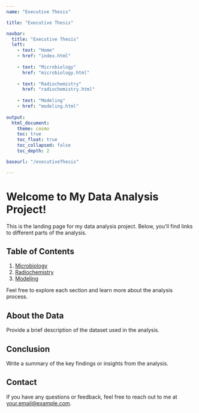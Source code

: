 ```yaml
---
name: "Executive Thesis"

title: "Executive Thesis"

navbar:
  title: "Executive Thesis"
  left:
    - text: "Home"
    - href: "index.html"
    
    - text: "Microbiology"
      href: "microbiology.html"  
      
    - text: "Radiochemistry"
      href: "radiochemistry.html"  
      
    - text: "Modeling"
    - href: "modeling.html" 
    
output:
  html_document:
    theme: cosmo
    toc: true
    toc_float: true
    toc_collapsed: false
    toc_depth: 2

baseurl: "/executiveThesis"  

---
```


# Welcome to My Data Analysis Project!

This is the landing page for my data analysis project. Below, you'll find links to different parts of the analysis.

## Table of Contents

1. [Microbiology](microbiology.Rmd)
2. [Radiochemistry](radiochemistry.Rmd)
3. [Modeling](modeling.Rmd)

Feel free to explore each section and learn more about the analysis process.

## About the Data

Provide a brief description of the dataset used in the analysis.

## Conclusion

Write a summary of the key findings or insights from the analysis.

## Contact

If you have any questions or feedback, feel free to reach out to me at [your.email@example.com](mailto:your.email@example.com).

